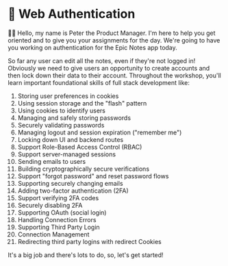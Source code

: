# 🔐 Web Authentication

<EpicVideo url="https://www.epicweb.dev/workshops/authentication-strategies-and-implementation/intro-to-authentication-strategies-and-implementation/intro-to-authentication-strategies-and-implementation-workshop" />

👨‍💼 Hello, my name is Peter the Product Manager. I'm here to help you get
oriented and to give you your assignments for the day. We're going to have you
working on authentication for the Epic Notes app today.

So far any user can edit all the notes, even if they're not logged in! Obviously
we need to give users an opportunity to create accounts and then lock down their
data to their account. Throughout the workshop, you'll learn important
foundational skills of full stack development like:

1. Storing user preferences in cookies
2. Using session storage and the "flash" pattern
3. Using cookies to identify users
4. Managing and safely storing passwords
5. Securely validating passwords
6. Managing logout and session expiration ("remember me")
7. Locking down UI and backend routes
8. Support Role-Based Access Control (RBAC)
9. Support server-managed sessions
10. Sending emails to users
11. Building cryptographically secure verifications
12. Support "forgot password" and reset password flows
13. Supporting securely changing emails
14. Adding two-factor authentication (2FA)
15. Support verifying 2FA codes
16. Securely disabling 2FA
17. Supporting OAuth (social login)
18. Handling Connection Errors
19. Supporting Third Party Login
20. Connection Management
21. Redirecting third party logins with redirect Cookies

It's a big job and there's lots to do, so, let's get started!
